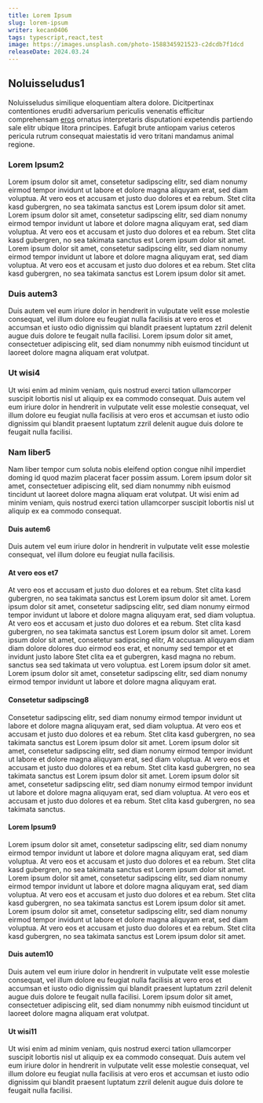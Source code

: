 ```yaml
---
title: Lorem Ipsum
slug: lorem-ipsum
writer: kecan0406
tags: typescript,react,test
image: https://images.unsplash.com/photo-1588345921523-c2dcdb7f1dcd
releaseDate: 2024.03.24
---
```


## Noluisseludus1

Noluisseludus similique eloquentiam altera dolore. Dicitpertinax contentiones eruditi adversarium periculis venenatis
efficitur comprehensam [eros](#duis-autem-2) ornatus interpretaris disputationi expetendis partiendo sale elitr ubique litora principes.
Eafugit brute antiopam varius ceteros pericula rutrum consequat maiestatis id vero tritani mandamus animal regione.

### Lorem Ipsum2

Lorem ipsum dolor sit amet, consetetur sadipscing elitr, sed diam nonumy eirmod tempor invidunt ut labore et dolore
magna aliquyam erat, sed diam voluptua. At vero eos et accusam et justo duo dolores et ea rebum. Stet clita kasd
gubergren, no sea takimata sanctus est Lorem ipsum dolor sit amet. Lorem ipsum dolor sit amet, consetetur sadipscing
elitr, sed diam nonumy eirmod tempor invidunt ut labore et dolore magna aliquyam erat, sed diam voluptua. At vero eos et
accusam et justo duo dolores et ea rebum. Stet clita kasd gubergren, no sea takimata sanctus est Lorem ipsum dolor sit
amet. Lorem ipsum dolor sit amet, consetetur sadipscing elitr, sed diam nonumy eirmod tempor invidunt ut labore et
dolore magna aliquyam erat, sed diam voluptua. At vero eos et accusam et justo duo dolores et ea rebum. Stet clita kasd
gubergren, no sea takimata sanctus est Lorem ipsum dolor sit amet.

### Duis autem3

Duis autem vel eum iriure dolor in hendrerit in vulputate velit esse molestie consequat, vel illum dolore eu feugiat
nulla facilisis at vero eros et accumsan et iusto odio dignissim qui blandit praesent luptatum zzril delenit augue duis
dolore te feugait nulla facilisi. Lorem ipsum dolor sit amet, consectetuer adipiscing elit, sed diam nonummy nibh
euismod tincidunt ut laoreet dolore magna aliquam erat volutpat.

### Ut wisi4

Ut wisi enim ad minim veniam, quis nostrud exerci tation ullamcorper suscipit lobortis nisl ut aliquip ex ea commodo
consequat. Duis autem vel eum iriure dolor in hendrerit in vulputate velit esse molestie consequat, vel illum dolore eu
feugiat nulla facilisis at vero eros et accumsan et iusto odio dignissim qui blandit praesent luptatum zzril delenit
augue duis dolore te feugait nulla facilisi.

### Nam liber5

Nam liber tempor cum soluta nobis eleifend option congue nihil imperdiet doming id quod mazim placerat facer possim
assum. Lorem ipsum dolor sit amet, consectetuer adipiscing elit, sed diam nonummy nibh euismod tincidunt ut laoreet
dolore magna aliquam erat volutpat. Ut wisi enim ad minim veniam, quis nostrud exerci tation ullamcorper suscipit
lobortis nisl ut aliquip ex ea commodo consequat.

#### Duis autem6

Duis autem vel eum iriure dolor in hendrerit in vulputate velit esse molestie consequat, vel illum dolore eu feugiat
nulla facilisis.

#### At vero eos et7

At vero eos et accusam et justo duo dolores et ea rebum. Stet clita kasd gubergren, no sea takimata sanctus est Lorem
ipsum dolor sit amet. Lorem ipsum dolor sit amet, consetetur sadipscing elitr, sed diam nonumy eirmod tempor invidunt ut
labore et dolore magna aliquyam erat, sed diam voluptua. At vero eos et accusam et justo duo dolores et ea rebum. Stet
clita kasd gubergren, no sea takimata sanctus est Lorem ipsum dolor sit amet. Lorem ipsum dolor sit amet, consetetur
sadipscing elitr, At accusam aliquyam diam diam dolore dolores duo eirmod eos erat, et nonumy sed tempor et et invidunt
justo labore Stet clita ea et gubergren, kasd magna no rebum. sanctus sea sed takimata ut vero voluptua. est Lorem ipsum
dolor sit amet. Lorem ipsum dolor sit amet, consetetur sadipscing elitr, sed diam nonumy eirmod tempor invidunt ut
labore et dolore magna aliquyam erat.

#### Consetetur sadipscing8

Consetetur sadipscing elitr, sed diam nonumy eirmod tempor invidunt ut labore et dolore magna aliquyam erat, sed diam
voluptua. At vero eos et accusam et justo duo dolores et ea rebum. Stet clita kasd gubergren, no sea takimata sanctus
est Lorem ipsum dolor sit amet. Lorem ipsum dolor sit amet, consetetur sadipscing elitr, sed diam nonumy eirmod tempor
invidunt ut labore et dolore magna aliquyam erat, sed diam voluptua. At vero eos et accusam et justo duo dolores et ea
rebum. Stet clita kasd gubergren, no sea takimata sanctus est Lorem ipsum dolor sit amet. Lorem ipsum dolor sit amet,
consetetur sadipscing elitr, sed diam nonumy eirmod tempor invidunt ut labore et dolore magna aliquyam erat, sed diam
voluptua. At vero eos et accusam et justo duo dolores et ea rebum. Stet clita kasd gubergren, no sea takimata sanctus.

#### Lorem Ipsum9

Lorem ipsum dolor sit amet, consetetur sadipscing elitr, sed diam nonumy eirmod tempor invidunt ut labore et dolore
magna aliquyam erat, sed diam voluptua. At vero eos et accusam et justo duo dolores et ea rebum. Stet clita kasd
gubergren, no sea takimata sanctus est Lorem ipsum dolor sit amet. Lorem ipsum dolor sit amet, consetetur sadipscing
elitr, sed diam nonumy eirmod tempor invidunt ut labore et dolore magna aliquyam erat, sed diam voluptua. At vero eos et
accusam et justo duo dolores et ea rebum. Stet clita kasd gubergren, no sea takimata sanctus est Lorem ipsum dolor sit
amet. Lorem ipsum dolor sit amet, consetetur sadipscing elitr, sed diam nonumy eirmod tempor invidunt ut labore et
dolore magna aliquyam erat, sed diam voluptua. At vero eos et accusam et justo duo dolores et ea rebum. Stet clita kasd
gubergren, no sea takimata sanctus est Lorem ipsum dolor sit amet.

#### Duis autem10

Duis autem vel eum iriure dolor in hendrerit in vulputate velit esse molestie consequat, vel illum dolore eu feugiat
nulla facilisis at vero eros et accumsan et iusto odio dignissim qui blandit praesent luptatum zzril delenit augue duis
dolore te feugait nulla facilisi. Lorem ipsum dolor sit amet, consectetuer adipiscing elit, sed diam nonummy nibh
euismod tincidunt ut laoreet dolore magna aliquam erat volutpat.

#### Ut wisi11

Ut wisi enim ad minim veniam, quis nostrud exerci tation ullamcorper suscipit lobortis nisl ut aliquip ex ea commodo
consequat. Duis autem vel eum iriure dolor in hendrerit in vulputate velit esse molestie consequat, vel illum dolore eu
feugiat nulla facilisis at vero eros et accumsan et iusto odio dignissim qui blandit praesent luptatum zzril delenit
augue duis dolore te feugait nulla facilisi. 